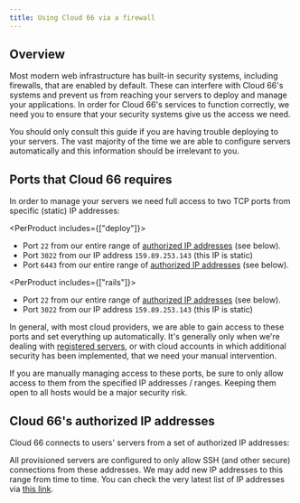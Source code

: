 ```yaml
---
title: Using Cloud 66 via a firewall
---
```


## Overview

Most modern web infrastructure has built-in security systems, including firewalls, that are enabled by default. These can interfere with Cloud 66's systems and prevent us from reaching your servers to deploy and manage your applications. In order for Cloud 66's services to function correctly, we need you to ensure that your security systems give us the access we need.

<Callout type="warning" title="This guide may not apply to you">
You should only consult this guide if you are having trouble deploying to your servers. The vast majority of the time we are able to configure servers automatically and this information should be irrelevant to you. 
</Callout>

## Ports that Cloud 66 requires

In order to manage your servers we need full access to two TCP ports from specific (static) IP addresses:

<PerProduct includes={["deploy"]}>
- Port `22` from our entire range of [authorized IP addresses](#cloud-66s-authorized-ip-addresses) (see below).
- Port `3022` from our IP address `159.89.253.143` (this IP is static)
- Port `6443` from our entire range of [authorized IP addresses](#cloud-66s-authorized-ip-addresses) (see below).
</PerProduct>

<PerProduct includes={["rails"]}>
- Port `22` from our entire range of [authorized IP addresses](#cloud-66s-authorized-ip-addresses) (see below).
- Port `3022` from our IP address `159.89.253.143` (this IP is static)
</PerProduct>

In general, with most cloud providers, we are able to gain access to these ports and set everything up automatically. It's generally only when we're dealing with [registered servers](/:product/:version?/servers/registered-servers), or with cloud accounts in which additional security has been implemented, that we need your manual intervention. 

<Callout type="error" title="Specify IP addresses">
If you are manually managing access to these ports, be sure to only allow access to them from the specified IP addresses / ranges. Keeping them open to all hosts would be a major security risk. 
</Callout>

## Cloud 66's authorized IP addresses

Cloud 66 connects to users' servers from a set of authorized IP addresses:

<IpList >
</IpList>

All provisioned servers are configured to only allow SSH (and other secure) connections from these addresses. We may add new IP addresses to this range from time to time. You can check the very latest list of IP addresses via [this link](https://app.cloud66.com/authorized_ips).